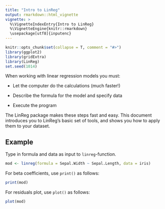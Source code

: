 ```yaml
---
title: "Intro to LinReg"
output: rmarkdown::html_vignette
vignette: >
  %\VignetteIndexEntry{Intro to LinReg}
  %\VignetteEngine{knitr::rmarkdown}
  \usepackage[utf8]{inputenc}
---
```


```r
knitr::opts_chunk$set(collapse = T, comment = "#>")
library(ggplot2)
library(gridExtra)
library(LinReg)
set.seed(1014)
```

When working with linear regression models you must:

* Let the computer do the calculations (much faster!)

* Describe the formula for the model and specify data

* Execute the program

The LinReg package makes these steps fast and easy. This document introduces you to LinReg's basic set of tools, and shows you how to apply them to your dataset.

## Example

Type in formula and data as input to `linreg`-function.

```r
mod <- linreg(formula = Sepal.Width ~ Sepal.Length, data = iris)
```

For beta coefficients, use `print()` as follows:

```r
print(mod)
```

For residuals plot, use `plot()` as follows:

```r
plot(mod)
```